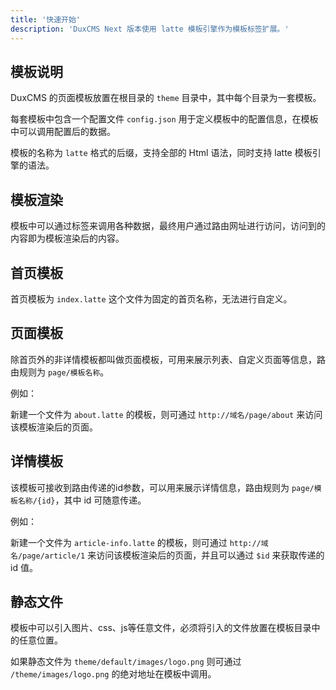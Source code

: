 ```yaml
---
title: '快速开始'
description: 'DuxCMS Next 版本使用 latte 模板引擎作为模板标签扩展。'
---
```


## 模板说明

DuxCMS 的页面模板放置在根目录的 `theme` 目录中，其中每个目录为一套模板。

每套模板中包含一个配置文件 `config.json` 用于定义模板中的配置信息，在模板中可以调用配置后的数据。

模板的名称为 `latte` 格式的后缀，支持全部的 Html 语法，同时支持 latte 模板引擎的语法。

## 模板渲染

模板中可以通过标签来调用各种数据，最终用户通过路由网址进行访问，访问到的内容即为模板渲染后的内容。

## 首页模板

首页模板为 `index.latte` 这个文件为固定的首页名称，无法进行自定义。

## 页面模板

除首页外的非详情模板都叫做页面模板，可用来展示列表、自定义页面等信息，路由规则为 `page/模板名称`。

例如：

新建一个文件为 `about.latte` 的模板，则可通过 `http://域名/page/about` 来访问该模板渲染后的页面。

## 详情模板

该模板可接收到路由传递的id参数，可以用来展示详情信息，路由规则为 `page/模板名称/{id}`，其中 id 可随意传递。

例如：

新建一个文件为 `article-info.latte` 的模板，则可通过 `http://域名/page/article/1` 来访问该模板渲染后的页面，并且可以通过 `$id` 来获取传递的 id 值。

## 静态文件

模板中可以引入图片、css、js等任意文件，必须将引入的文件放置在模板目录中的任意位置。

如果静态文件为 `theme/default/images/logo.png` 则可通过 `/theme/images/logo.png` 的绝对地址在模板中调用。
